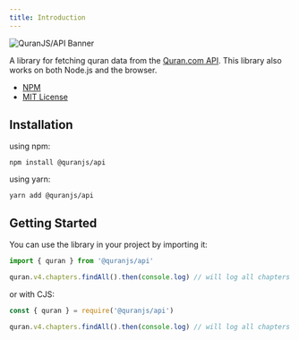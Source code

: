 ```yaml
---
title: Introduction
---
```



<Image src="/banner.png" alt="QuranJS/API Banner" width={1280} height={680} />

A library for fetching quran data from the [Quran.com API](https://quran.api-docs.io/). This library also works on both Node.js and the browser.

- [NPM](https://www.npmjs.com/package/@quranjs/api)
- [MIT License](https://github.com/quranjs/api/blob/master/LICENSE)

## Installation

using npm:

```ssh
npm install @quranjs/api
```

using yarn:

```ssh
yarn add @quranjs/api
```

## Getting Started

You can use the library in your project by importing it:

```js
import { quran } from '@quranjs/api'

quran.v4.chapters.findAll().then(console.log) // will log all chapters
```

or with CJS:

```js
const { quran } = require('@quranjs/api')

quran.v4.chapters.findAll().then(console.log) // will log all chapters
```
